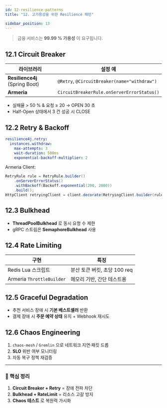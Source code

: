 ```yaml
---
id: 12-resilience-patterns
title: "12. 고가용성을 위한 Resilience 패턴"

sidebar_position: 13
---
```


> 금융 서비스는 **99.99 % 가용성** 이 요구됩니다.

## 12.1 Circuit Breaker

| 라이브러리                     | 설정 예                                      |
| ------------------------------ | -------------------------------------------- |
| **Resilience4j** (Spring Boot) | `@Retry`, `@CircuitBreaker(name="withdraw")` |
| **Armeria**                    | `CircuitBreakerRule.onServerErrorStatus()`   |

- 실패율 > 50 % & 요청 ≥ 20 → OPEN 30 초
- Half-Open 상태에서 3 건 성공 시 CLOSE

## 12.2 Retry & Backoff

```yaml
resilience4j.retry:
  instances.withdraw:
    max-attempts: 3
    wait-duration: 500ms
    exponential-backoff-multiplier: 2
```

Armeria Client:

```java
RetryRule rule = RetryRule.builder()
    .onServerErrorStatus()
    .withBackoff(Backoff.exponential(200, 2000))
    .build();
HttpClient retryingClient = client.decorate(RetryingClient.builder(rule).newDecorator());
```

## 12.3 Bulkhead

- **ThreadPoolBulkhead** 로 동시 요청 수 제한
- gRPC 스트림은 **SemaphoreBulkhead** 사용

## 12.4 Rate Limiting

| 구현                      | 특징                         |
| ------------------------- | ---------------------------- |
| Redis Lua 스크립트        | 분산 토큰 버킷, 초당 100 req |
| Armeria `ThrottleBuilder` | 메모리 기반, 간단 테스트용   |

## 12.5 Graceful Degradation

- 추천 서비스 장애 시 **기본 베스트셀러** 반환
- 결제 장애 시 **주문 예약 상태** 유지 + Webhook 재시도

## 12.6 Chaos Engineering

1. `chaos-mesh` / `Gremlin` 으로 네트워크 지연·패킷 드롭
2. **SLO** 위반 여부 모니터링
3. 자동 복구 정책 재검증

---

### 🔑 핵심 정리

1. **Circuit Breaker + Retry** = 장애 전파 차단
2. **Bulkhead + RateLimit** = 리소스 고갈 방지
3. **Chaos 테스트** 로 복원력 가시화
